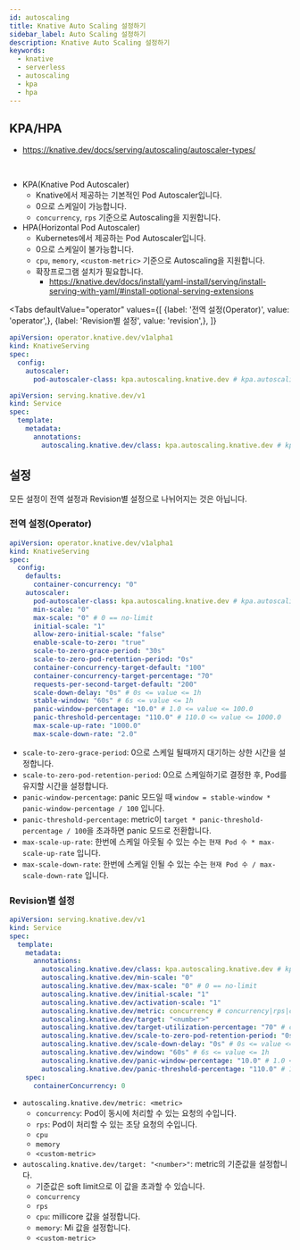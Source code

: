 ```yaml
---
id: autoscaling
title: Knative Auto Scaling 설정하기
sidebar_label: Auto Scaling 설정하기
description: Knative Auto Scaling 설정하기
keywords:
  - knative
  - serverless
  - autoscaling
  - kpa
  - hpa
---
```



## KPA/HPA

- https://knative.dev/docs/serving/autoscaling/autoscaler-types/

<br />

- KPA(Knative Pod Autoscaler)
  - Knative에서 제공하는 기본적인 Pod Autoscaler입니다.
  - 0으로 스케일이 가능합니다.
  - `concurrency`, `rps` 기준으로 Autoscaling을 지원합니다.
- HPA(Horizontal Pod Autoscaler)
  - Kubernetes에서 제공하는 Pod Autoscaler입니다.
  - 0으로 스케일이 불가능합니다.
  - `cpu`, `memory`, `<custom-metric>` 기준으로 Autoscaling을 지원합니다.
  - 확장프로그램 설치가 필요합니다.
    - https://knative.dev/docs/install/yaml-install/serving/install-serving-with-yaml/#install-optional-serving-extensions

<Tabs
    defaultValue="operator"
    values={[
        {label: '전역 설정(Operator)', value: 'operator',},
        {label: 'Revision별 설정', value: 'revision',},
    ]}
>

<TabItem value="operator">

```yaml
apiVersion: operator.knative.dev/v1alpha1
kind: KnativeServing
spec:
  config:
    autoscaler:
      pod-autoscaler-class: kpa.autoscaling.knative.dev # kpa.autoscaling.knative.dev|hpa.autoscaling.knative.dev
```

</TabItem>

<TabItem value="revision">

```yaml
apiVersion: serving.knative.dev/v1
kind: Service
spec:
  template:
    metadata:
      annotations:
        autoscaling.knative.dev/class: kpa.autoscaling.knative.dev # kpa.autoscaling.knative.dev|hpa.autoscaling.knative.dev
```

</TabItem>

</Tabs>

## 설정

모든 설정이 전역 설정과 Revision별 설정으로 나뉘어지는 것은 아닙니다.

### 전역 설정(Operator)

```yaml
apiVersion: operator.knative.dev/v1alpha1
kind: KnativeServing
spec:
  config:
    defaults:
      container-concurrency: "0"
    autoscaler:
      pod-autoscaler-class: kpa.autoscaling.knative.dev # kpa.autoscaling.knative.dev|hpa.autoscaling.knative.dev
      min-scale: "0"
      max-scale: "0" # 0 == no-limit
      initial-scale: "1"
      allow-zero-initial-scale: "false"
      enable-scale-to-zero: "true"
      scale-to-zero-grace-period: "30s"
      scale-to-zero-pod-retention-period: "0s"
      container-concurrency-target-default: "100"
      container-concurrency-target-percentage: "70"
      requests-per-second-target-default: "200"
      scale-down-delay: "0s" # 0s <= value <= 1h
      stable-window: "60s" # 6s <= value <= 1h
      panic-window-percentage: "10.0" # 1.0 <= value <= 100.0
      panic-threshold-percentage: "110.0" # 110.0 <= value <= 1000.0
      max-scale-up-rate: "1000.0"
      max-scale-down-rate: "2.0"
```

- `scale-to-zero-grace-period`: 0으로 스케일 될때까지 대기하는 상한 시간을 설정합니다.
- `scale-to-zero-pod-retention-period`: 0으로 스케일하기로 결정한 후, Pod를 유지할 시간을 설정합니다.
- `panic-window-percentage`: panic 모드일 때 `window = stable-window * panic-window-percentage / 100` 입니다.
- `panic-threshold-percentage`: metric이 `target * panic-threshold-percentage / 100`을 초과하면 panic 모드로 전환합니다.
- `max-scale-up-rate`: 한번에 스케일 아웃될 수 있는 수는 `현재 Pod 수 * max-scale-up-rate` 입니다.
- `max-scale-down-rate`: 한번에 스케일 인될 수 있는 수는 `현재 Pod 수 / max-scale-down-rate` 입니다.

### Revision별 설정

```yaml
apiVersion: serving.knative.dev/v1
kind: Service
spec:
  template:
    metadata:
      annotations:
        autoscaling.knative.dev/class: kpa.autoscaling.knative.dev # kpa.autoscaling.knative.dev|hpa.autoscaling.knative.dev
        autoscaling.knative.dev/min-scale: "0"
        autoscaling.knative.dev/max-scale: "0" # 0 == no-limit
        autoscaling.knative.dev/initial-scale: "1"
        autoscaling.knative.dev/activation-scale: "1"
        autoscaling.knative.dev/metric: concurrency # concurrency|rps|cpu|memory|<custom-metric>
        autoscaling.knative.dev/target: "<number>"
        autoscaling.knative.dev/target-utilization-percentage: "70" # concurrency에 적용
        autoscaling.knative.dev/scale-to-zero-pod-retention-period: "0s"
        autoscaling.knative.dev/scale-down-delay: "0s" # 0s <= value <= 1h
        autoscaling.knative.dev/window: "60s" # 6s <= value <= 1h
        autoscaling.knative.dev/panic-window-percentage: "10.0" # 1.0 <= value <= 100.0
        autoscaling.knative.dev/panic-threshold-percentage: "110.0" # 110.0 <= value <= 1000.0
    spec:
      containerConcurrency: 0
```

- `autoscaling.knative.dev/metric: <metric>`
  - `concurrency`: Pod이 동시에 처리할 수 있는 요청의 수입니다.
  - `rps`: Pod이 처리할 수 있는 초당 요청의 수입니다.
  - `cpu`
  - `memory`
  - `<custom-metric>`
- `autoscaling.knative.dev/target: "<number>"`: metric의 기준값을 설정합니다.
  - 기준값은 soft limit으로 이 값을 초과할 수 있습니다.
  - `concurrency`
  - `rps`
  - `cpu`: millicore 값을 설정합니다.
  - `memory`: Mi 값을 설정합니다.
  - `<custom-metric>`
